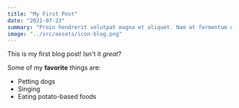 ```yaml
---
title: "My First Post"
date: "2021-07-23"
summary: "Proin hendrerit volutpat magna et aliquet. Nam at fermentum dui. Proin aliquet blandit arcu sed lacinia. Nam scelerisque tortor id felis ullamcorper, at pretium eros luctus. Aliquam erat volutpat. Quisque felis justo, faucibus nec elit eget, rutrum sodales sem. Ut nulla ante, pretium vitae facilisis quis, convallis pellentesque leo."
image: "../src/assets/icon-blog.png"
---
```


This is my first blog post! Isn't it *great*?

Some of my **favorite** things are:

* Petting dogs
* Singing
* Eating potato-based foods